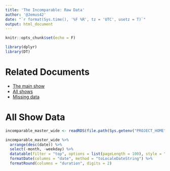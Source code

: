 ```yaml
---
title: 'The Incomparable: Raw Data'
author: '@Jemus42'
date: "`r format(Sys.time(), '%F %R', tz = 'UTC', usetz = T)`"
output: html_document
---
```

```r
knitr::opts_chunk$set(echo = F)

library(dplyr)
library(DT)
```

# Related Documents

- [The main show](http://stats.jemu.name/theincomparable/results_incomparable.html)
- [All shows](http://stats.jemu.name/theincomparable/results_incomparable_master.html)
- [Missing data](http://stats.jemu.name/theincomparable/missings.html)

# All Show Data

```r
incomparable_master_wide <- readRDS(file.path(Sys.getenv("PROJECT_HOME"), "data/incomparable_master_wide.rds"))

incomparable_master_wide %>%
  arrange(desc(date)) %>%
  select(-month, -weekday) %>%
  datatable(filter = "top", options = list(pageLength = 100), style = "bootstrap") %>%
  formatDate(columns = "date", method = "toLocaleDateString") %>%
  formatRound(columns = "duration", digits = 2)
```
